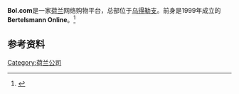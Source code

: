{{非中文标题|time=2021-02-12}}
{{Infobox company
| name = bol.com
| logo = 
| industry = [[电子商务|电子商务]]
| fate = 
| predecessor = <!-- or: | predecessors = -->
| successor = <!-- or: | successors = -->
| founded = {{Start date and age|1999}}
| founder = <!-- or: | founders = -->
| defunct = <!-- {{End date|YYYY|MM|DD}} -->
| location_city = [[乌得勒支|乌得勒支]]
| location_country = {{NLD}}
| areas_served = [[荷兰|荷兰]]<br />[[比利时|比利时]]
| key_people = Huub Vermeulen (CEO)
| products = 
| revenue = 43億歐元 (2020)
| owner = <!-- or: | owners = -->
| num_employees = 
| num_employees_year = <!-- Year of num_employees data (if known) -->
| parent = [[皇家阿霍德德尔海兹集团|皇家阿霍德德尔海兹集团]]
| website = {{URL|www.bol.com}}
}}
'''Bol.com'''是一家[[荷兰|荷兰]]网络购物平台，总部位于[[乌得勒支|乌得勒支]]。前身是1999年成立的'''Bertelsmann Online'''。<ref>{{Cite web|title=De grootste webwinkels van Nederland|url=https://www.ecommercenews.nl/grootste-webwinkels/|access-date=2021-02-09|website=Ecommerce News|language=nl|archive-date=2021-02-16|archive-url=https://web.archive.org/web/20210216121905/https://www.ecommercenews.nl/grootste-webwinkels/}}</ref>

== 参考资料 ==
{{reflist}}

[[Category:荷兰公司|Category:荷兰公司]]
